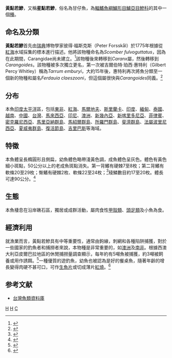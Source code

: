 {{Speciesbox 
| genus = Carangoides
| species = fulvoguttatus
| image = Goldspotted trevally.JPG
| status = LC
| status_system = iucn3.1
| authority =  [[Forsskål|Forsskål]], 1775
| range_map = Carangoides fulvoguttatus distribution.png
| range_map_width = 250px
| synonyms = *''Ferdauia claeszooni''<br /><small>Whitley, 1947</small>
*''Scomber fulvoguttatus''<br /><small>Forsskål, 1775</small>
*''Caranx emburyi''<br /><small>Whitley, 1947</small>
*''Carangoides emburyi''<br /><small>Whitley, 1947</small>
*''Caranx fulvoguttatus''<br /><small>Forsskål, 1775</small>
*''Turrum emburyi''<br /><small>Whitley, 1947</small>
}}
'''黃點若鰺'''，又稱'''星點若鰺'''，俗名為甘仔魚，為[[輻鰭魚綱|輻鰭魚綱]][[鱸形目|鱸形目]][[鱸亞目|鱸亞目]][[鰺科|鰺科]]的其中一個[[種|種]]。
==命名及分類==
'''黃點若鰺'''首先由[[瑞典|瑞典]]博物學家彼得·福斯克斯（Peter Forsskål）於1775年根據從[[紅海|紅海]]水域採集的標本進行描述。他將該物種命名為''Scomber fulvoguttatus''，因為在此期間，Carangidae尚未建立。<ref name = "Zoocat">{{cite book | last = Hosese | first = D.F. |author2=Bray, D.J. |author3=Paxton, J.R. |author4=Alen, G.R. | title = Zoological Catalogue of Australia Vol. 35 (2) Fishes | publisher = CSIRO | date = 2007 | location = Sydney | pages = 1150 | isbn =978-0-643-09334-8 }}</ref>該物種後來轉移到''Caranx''屬，然後轉移到''Carangoides''。該物種被多次獨立更名，第一次被吉爾伯特·珀西·惠特利（Gilbert Percy Whitley）稱為''Tarrum emburyi''，大約15年後，惠特利再次將魚分類至一個新的物種和屬名''Ferdauia claeszooni''，但這個屬很快與''Carangoides''同義。<ref name = "Gunn">{{cite journal | doi = 10.3853/j.0812-7387.12.1990.92 | last = Gunn | first = John S. | title = A revision of selected genera of the family Carangidae (Pisces) from Australian waters | journal = Records of the Australian Museum Supplement| volume =  12 | pages =1–78 | date = 1990 }}</ref>

==分布==
本魚[[印度|印度]][[太平洋|太平洋]]區，包括[[東非|東非]]、[[紅海|紅海]]、[[馬爾地夫|馬爾地夫]]、[[斯里蘭卡|斯里蘭卡]]、[[印度|印度]]、[[緬甸|緬甸]]、[[泰國|泰國]]、[[越南|越南]]、[[中國|中國]]、[[台灣|台灣]]、[[馬來西亞|馬來西亞]]、[[印尼|印尼]]、[[澳洲|澳洲]]、[[新幾內亞|新幾內亞]]、[[新喀里多尼亞|新喀里多尼亞]]、[[菲律賓|菲律賓]]、[[密克羅尼西亞|密克羅尼西亞]]、[[馬里亞納群島|馬里亞納群島]]、[[馬紹爾群島|馬紹爾群島]]、[[所羅門群島|所羅門群島]]、[[斐濟群島|斐濟群島]]、[[法屬波里尼西亞|法屬波里尼西亞]]、[[夏威夷群島|夏威夷群島]]、[[復活節島|復活節島]]、[[吉里巴斯|吉里巴斯]]等海域。

==特徵==
本魚體呈長橢圓形且側扁，幼魚體色略帶淺黃色調，成魚體色呈灰色。體色有黃色細小斑點，50公分以上的老成魚斑點消失。第一背鰭有硬棘7至8枚；第二背鰭有軟條20至29枚；臀鰭有硬棘2枚、軟條22至24枚；<ref name = "Lin1999">{{cite journal | last = Lin | first = Pai-Lei | author2 = Shao, Kwang-Tsao | title = A Review of the Carangid Fishes (Family Carangidae) From Taiwan with Descriptions of Four New Records | journal = Zoological Studies | volume = 38 | issue = 1 | pages = 33–68 | date = 1999 | url = http://cat.inist.fr/?aModele=afficheN&cpsidt=10055944 | accessdate =  | archive-date = 2012-02-29 | archive-url = https://web.archive.org/web/20120229173915/http://cat.inist.fr/?aModele=afficheN&cpsidt=10055944 | dead-url = no }}</ref>稜鱗數目約17至20枚。體長可達90公分。<ref name = "fishbase">{{FishBase | genus = Carangoides | species = fulvoguttatus | year = 2008 | month = October}}</ref>

==生態==
本魚棲息在沿岸礁石區，獨居或成群活動，屬肉食性[[甲殼類|甲殼類]]、[[頭足類|頭足類]]及小魚為食。

==經濟利用==
就漁業而言，黃點若鰺具有中等重要性，通常由鉤線，刺網和各種陷阱捕獲，對於一些國家的釣魚者和捕撈者來說，本物種是非常重要的，如[[澳洲|澳洲]]及[[南非|南非]]。根據西澳大利亞皮爾巴拉地區的休閒捕撈量調查顯示，每年約有5噸魚被捕獲，約3噸被飼養或用作誘餌。<ref>{{cite journal | last = Williamson | first = P.C. | author2 = N.R. Sumner | author3 = B.E. Malseed | title = A 12-month survey of recreational fishing in the Pilbara region of Western Australia during 1999–2000 | journal = Fisheries Research Report | volume = 153 | pages = 61 pp | publisher = Department of Fisheries, Western Australia | date = 2006 | url = http://www.fish.wa.gov.au/docs/frr/frr153/index.php?0401 | isbn = 1-877098-82-5 | accessdate = 2008-10-05 | archive-date = 2008-07-19 | archive-url = https://web.archive.org/web/20080719145842/http://www.fish.wa.gov.au/docs/frr/frr153/index.php?0401 | dead-url = no }}</ref>一種優質的遊釣魚，幼魚也被認為是好的餐桌魚，隨著年齡的增長變得肉硬不甚可口，可作[[生魚片|生魚片]]或切成薄片[[紅燒|紅燒]]。<ref name = "starling">{{cite book | last = Starling | first = Steve | title = The Australian Fishing Book | publisher = Reed Books Pty. Ltd. | location = Hong Kong | date = 1986  | pages = 512 pp  | isbn = 0 7301 0141X}}</ref>

==参考文献==
*[http://fishdb.sinica.edu.tw/ 台灣魚類資料庫] {{Wayback|url=http://fishdb.sinica.edu.tw/ |date=20160304193340 }}
{{Taxonbar|from=Q2002788}}

[[Category:食用鱼|H]]
[[Category:若鰺屬|H]]
[[Category:1775年描述的魚類|C]]